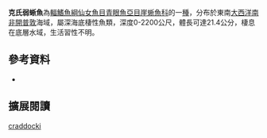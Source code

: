 {{Speciesbox
| image = 
| image_caption = 
| status = NE
| status_system = IUCN3.1
| genus = Scopelosaurus
| species = craddocki
| authority = Bertelsen, Krefft & Marshall, 1976
| synonyms = 
|}}

'''克氏弱蜥魚'''為[[輻鰭魚綱|輻鰭魚綱]][[仙女魚目|仙女魚目]][[青眼魚亞目|青眼魚亞目]][[崖蜥魚科|崖蜥魚科]]的一[[種|種]]，分布於東南[[大西洋|大西洋]][[南非|南非]][[開普敦|開普敦]]海域，屬深海底棲性魚類，深度0-2200公尺，體長可達21.4公分，棲息在底層水域，生活習性不明。
==參考資料==
*{{FishBase_species|genus=Scopelosaurus|species=craddocki|year=2016|month=6}}

== 擴展閱讀 == 
{{refbegin}}
{{wikispecies-inline|Scopelosaurus craddocki|克氏弱蜥魚}}
{{refend}}
{{Taxonbar|from=Q2907949}}

[[Category:弱蜥魚屬|craddocki]]


{{魚類小作品}}